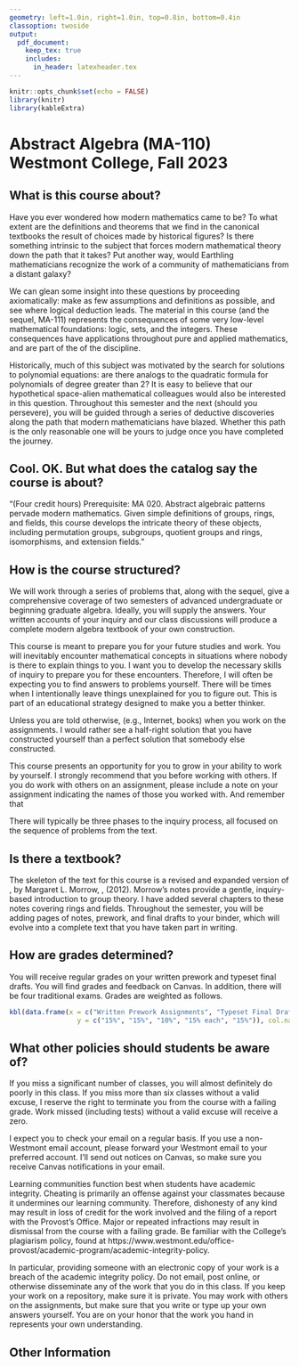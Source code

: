 ```yaml
---
geometry: left=1.0in, right=1.0in, top=0.8in, bottom=0.4in
classoption: twoside
output: 
  pdf_document:
    keep_tex: true
    includes:
      in_header: latexheader.tex
---
```


```r
knitr::opts_chunk$set(echo = FALSE)
library(knitr)
library(kableExtra)
```

# Abstract Algebra (MA-110) Westmont College, Fall 2023

## What is this course about?

Have you ever wondered how modern mathematics came to be? To what extent are the definitions and theorems that we find in the canonical textbooks the result of choices made by historical figures? Is there something intrinsic to the subject that forces modern mathematical theory down the path that it takes? Put another way, would Earthling mathematicians recognize the work of a community of mathematicians from a distant galaxy?

We can glean some insight into these questions by proceeding axiomatically: make as few assumptions and definitions as possible, and see where logical deduction leads. The material in this course (and the sequel, MA-111) represents the consequences of some very low-level mathematical foundations: logic, sets, and the integers. These consequences have applications throughout pure and applied mathematics, and are part of the \textit{lingua franca} of the discipline.

Historically, much of this subject was motivated by the search for solutions to polynomial equations: are there analogs to the quadratic formula for polynomials of degree greater than 2? It is easy to believe that our hypothetical space-alien mathematical colleagues would also be interested in this question. Throughout this semester and the next (should you persevere), you will be guided through a series of deductive discoveries along the path that modern mathematicians have blazed. Whether this path is the only reasonable one will be yours to judge once you have completed the journey.

## Cool. OK. But what does the catalog say the course is about?

"(Four credit hours) Prerequisite: MA 020. Abstract algebraic patterns pervade modern mathematics. Given simple definitions of groups, rings, and fields, this course develops the intricate theory of these objects, including permutation groups, subgroups, quotient groups and rings, isomorphisms, and extension fields."

## How is the course structured?

We will work through a series of problems that, along with the sequel, give a comprehensive coverage of two semesters of advanced undergraduate or beginning graduate algebra. Ideally, you will supply the answers. Your written accounts of your inquiry and our class discussions will produce a complete modern algebra textbook of your own construction.

This course is meant to prepare you for your future studies and work.  You will inevitably encounter mathematical concepts in situations where nobody is there to explain things to you.  I want you to develop the necessary skills of inquiry to prepare you for these encounters.  Therefore, I will often be expecting you to find answers to problems yourself.  There will be times when I intentionally leave things unexplained for you to figure out.  This is part of an educational strategy designed to make you a better thinker.

Unless you are told otherwise, \textbf{do not use outside resources} (e.g., Internet, books) when you work on the assignments.  I would rather see a half-right solution that you have constructed yourself than a perfect solution that somebody else constructed.

This course presents an opportunity for you to grow in your ability to work by yourself. I strongly recommend that you \textbf{spend time alone with the assigned problems} before working with others. If you do work with others on an assignment, please include a note on your assignment indicating the names of those you worked with. And remember that \textbf{the work you hand in should represent your own understanding.} 

There will typically be three phases to the inquiry process, all focused on the sequence of problems from the text.
	  \begin{description}
		  \item[Prework:] On most days, there will be a written assignment due the night before class. My expectation is that these prework assignments will be hand written; I encourage you to find an efficient notebook system that allows you to intersperse hand-outs and your own written work. A three-ring binder works well for this purpose.
		  
Use a scanner app (e.g., Genius Scan, Adobe Scan) to make a PDF of your prework and submit it on Canvas. If your prework spans multiple pages, please combine all pages into a single PDF file.
		  
In general, you can receive full credit for less-than-perfect prework assignments, as long as you make significant progress on each problem.  Making progress can include writing down the first and last lines of the proof, and formulating some questions about what you didn't understand.
		  \item[Class Discussion:] The bulk of our class time will be spent discussing the assigned problems that you have attempted in the prework phase. On most days, you will be assigned one or more of the problems to present at the board. First,  students write their solutions (or partial solutions) on the board. Once everyone has finished, we will discuss all the problems together in whole-class discussion. During these discussions you should focus on correcting and completing the proofs from your prework assignments. Since there is not a traditional textbook for this class, you have the responsibility of recording your own complete solutions for every problem.
		  \item[Final Drafts:]  Each week, a selection of problems will be assigned for you to typeset a final draft of solutions. These final drafts will be graded on logic, exposition, and formatting. You should add your graded and corrected final drafts to your binder, which will grow into a textbook of your own construction.
	  \end{description}


## Is there a textbook?

The skeleton of the text for this course is a revised and expanded version of \textit{Introductory Abstract Algebra}, by Margaret L. Morrow, \textit{Journal of Inquiry Based Learning in Mathematics} \textbf{26}, (2012). Morrow's notes provide a gentle, inquiry-based introduction to group theory. I have added several chapters to these notes covering rings and fields. Throughout the semester, you will be adding pages of notes, prework, and final drafts to your binder, which will evolve into a complete text that you have taken part in writing.

## How are grades determined?
 You will receive regular grades on your written prework and typeset final drafts. You will find grades and feedback on Canvas. In addition, there will be four traditional exams.  Grades are weighted as follows.

```r
kbl(data.frame(x = c("Written Prework Assignments", "Typeset Final Drafts", "Presentations and Participation", "Exams (3)", "Final Exam"),
                 y = c("15%", "15%", "10%", "15% each", "15%")), col.names = NULL, booktabs = TRUE)
```

## What other policies should students be aware of?

If you miss a significant number of classes, you will almost definitely do poorly in this class.  If you miss more than six classes without a valid excuse, I reserve the right to terminate you from the course with a failing grade.  Work missed (including tests) without a valid excuse will receive a zero.

I expect you to check your email on a regular basis.  If you use a non-Westmont email account, please forward your Westmont email to your preferred account. I'll send out notices on Canvas, so make sure you receive Canvas notifications in your email.

Learning communities function best when students have academic integrity.  Cheating is primarily an offense against your classmates because it undermines our learning community.  Therefore, dishonesty of any kind may result in loss of credit for the work involved and the filing of a report with the Provost's Office. Major or repeated infractions may result in dismissal from the course with a failing grade. Be familiar with the College's plagiarism policy, found at https://www.westmont.edu/office-provost/academic-program/academic-integrity-policy.

In particular, providing someone with an electronic copy of your work is a breach of the academic integrity policy. Do not email, post online, or otherwise disseminate any of the work that you do in this class. If you keep your work on a repository, make sure it is private. You may work with others on the assignments, but make sure that you write or type up your own answers yourself. You are on your honor that the work you hand in represents your own understanding.

\clearpage

## Other Information

\begin{description} 

\item[Professor:] David J. Hunter, Ph.D.
  (\verb!dhunter@westmont.edu!). Student hours are from 1:00--3:30pm on Tuesdays and Thursdays in Winter Hall 303.

 \item[Tentative Schedule:] We will try to conform to the following
  schedule, although it is subject to revision at the instructor's
  discretion.
  \medskip

  { \renewcommand{\arraystretch}{1.1}
\begin{tabular}{||l|l||}
\hline
\textbf{Section} & \textbf{Topic} \\
\hline\hline
 1 & Introduction to Groups \\ \hline
 2 & New Groups from Old \\ \hline
 2.1 & Direct Products of Groups \\ \hline
 2.2 & Subgroups \\ \hline
 2.3 & Cyclic Subgroups \\ \hline
 3 & Homomorphisms and Isomorphisms \\ \hline
 3.1 & Definitions \\ \hline
 3.2 & Preservation of Structure \\ \hline
 3.3 & Kernel and Image \\ \hline
  & \textbf{First Exam} \\ \hline
 4 & Cosets: First Ideas and Applications \\ \hline
 4.1 & Definition and Examples \\ \hline
 4.2 & Cosets and Partitions \\ \hline
 4.3 & Cosets and Group Order \\ \hline
 5 & Normal Subgroups and Quotient Groups \\ \hline
 5.1 & Normal Subgroups \\ \hline
 5.2 & Quotient Groups \\ \hline
 5.3 & Isomorphism Theorems \\ \hline
 6 & Rings and Ideals \\ \hline
 6.1 & Rings \\ \hline
 6.2 & Homomorphisms and Kernels \\ \hline
 6.3 & Ideals \\ \hline
  & \textbf{Second Exam} \\ \hline
 7 & Quotient Rings \\ \hline
 7.1 & Cosets \\ \hline
 7.2 & Constructing Quotient Rings \\ \hline
 7.3 & Isomorphisms \\ \hline
 8 & Divisibility \\ \hline
 8.1 & Integral Domains and Fields \\ \hline
 8.2 & The Division Algorithm \\ \hline
 8.3 & Greatest Common Divisor \\ \hline
 8.4 & The Euclidean Algorithm \\ \hline
  & \textbf{Third Exam} \\ \hline
 9 & Prime Ideals and Maximal Ideals \\ \hline
 9.1 & Roots of Polynomials \\ \hline
 9.2 & Prime Ideals \\ \hline
 9.3 & Maximal Ideals \\ \hline
 9.4 & Field Extensions \\ \hline
  & \textbf{Final Exam} \\ \hline
\end{tabular}
}

\clearpage

\item[General Education Writing Intensive Course:] This course is
  classified as ``writing intensive'' for the purposes of Westmont's general
  education requirements.  Therefore we will spend a significant amount of time
  learning how to write mathematically.  Your written prework assignments will contain many
  problems where you are asked to ``prove'' something, and I will grade these
  proofs taking both correctness and exposition into account.  A selection of problems will be assigned for you to typeset carefully and submit a final draft, doing revisions as necessary. I expect you all to make progress in
  your ability to write mathematically.

\item[Accommodations for Students with Disabilities:] Students who choose to disclose a disability, diagnosis, or injury are encouraged to contact the Office of Disability Services (ODS) as early as possible in the semester to discuss potential accommodations for this course. Formal accommodations will only be granted for students whose diagnoses have been verified by the ODS. Accommodations are designed to minimize the impact of a diagnosis and to ensure equal access to programs for all students who have a diagnosed condition that impacts their participation in college activities. Please contact \href{mailto:ods@westmont.edu}{\tt ods@westmont.edu} or visit the website for more information: \url{https://www.westmont.edu/disability-services-welcome}. Seth Miller, Director of ODS and the ODS team are located upstairs in Voskuyl Library 310, 311A. 

\item[Program and Institutional Learning Outcomes:] The
         mathematics department at Westmont College has formulated the
         following learning outcomes for all of its classes. (PLO's)
\begin{enumerate}[noitemsep]
\item Core Knowledge: Students will demonstrate knowledge of the
                  main concepts, skills, and facts of the discipline of
                  mathematics.
\item Communication: Students will be able to communicate mathematical ideas
     following the standard conventions of writing or speaking in the
     discipline.
\item Creativity: Students will demonstrate the ability to formulate and make
     progress toward solving non-routine problems.
\item Christian Connection: Students will incorporate their mathematical skills
     and knowledge into their thinking about their vocations as followers of
     Christ.
         \end{enumerate}
         In addition, the faculty of Westmont College have established common
         learning outcomes for all courses at the institution
         (ILO's). These outcomes are summarized as follows:
(1) Christian Understanding, Practices, and Affections,
(2) Global Awareness and Diversity,
(3) Critical Thinking,
(4) Quantitative Literacy,
(5) Written Communication,
(6) Oral Communication, and
(7) Information Literacy.

\item[Course Learning Outcomes:] The above outcomes are reflected in the
     particular learning outcomes for this course.
     After taking this course, you should be able
     to:
    \begin{itemize}
        \item Demonstrate understanding of modern abstract algebra.
             (PLO 1, ILOs 3,4)
        \item Write mathematical arguments according to the
             standards of the discipline. (PLO 2,
              ILOs 3,5)
        \item Construct solutions to novel problems,
               demonstrating perseverance in the face of open-ended or
               partially-defined contexts. (PLO 3, ILO 3)
        \item Consider the theological implications of the subject matter. (PLO 4, ILO 1)
    \end{itemize}
These outcomes will be assessed by written prework assignments, typeset final drafts, and written exams, as described above.

\end{description}

